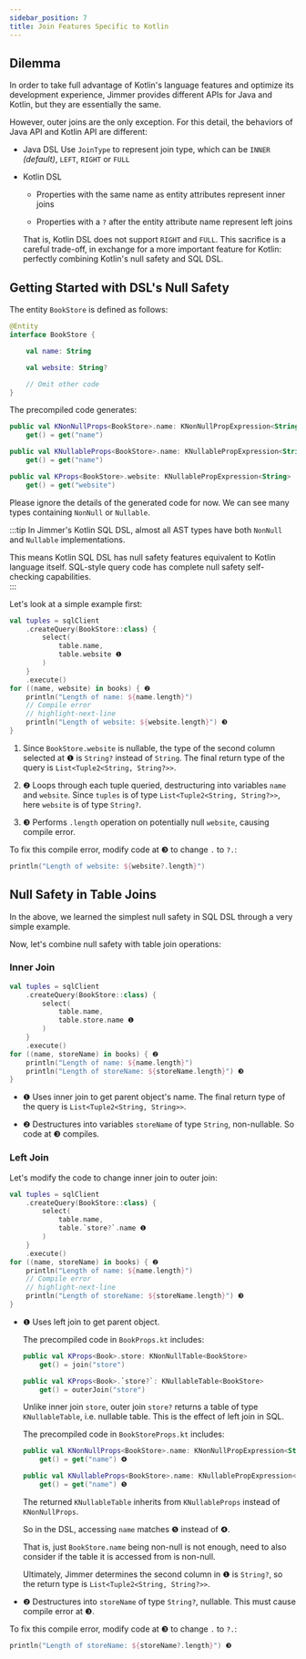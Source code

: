 ```yaml
---
sidebar_position: 7  
title: Join Features Specific to Kotlin
---
```


## Dilemma

In order to take full advantage of Kotlin's language features and optimize its development experience, Jimmer provides different APIs for Java and Kotlin, but they are essentially the same. 

However, outer joins are the only exception. For this detail, the behaviors of Java API and Kotlin API are different:

-   Java DSL
    Use `JoinType` to represent join type, which can be `INNER` *(default)*, `LEFT`, `RIGHT` or `FULL`

-   Kotlin DSL

    -   Properties with the same name as entity attributes represent inner joins
    
    -   Properties with a `?` after the entity attribute name represent left joins

    That is, Kotlin DSL does not support `RIGHT` and `FULL`. This sacrifice is a careful trade-off, in exchange for a more important feature for Kotlin: perfectly combining Kotlin's null safety and SQL DSL.

## Getting Started with DSL's Null Safety

The entity `BookStore` is defined as follows:

```kotlin
@Entity
interface BookStore {

    val name: String

    val website: String?

    // Omit other code
}
```

The precompiled code generates: 

```kotlin
public val KNonNullProps<BookStore>.name: KNonNullPropExpression<String>
    get() = get("name")

public val KNullableProps<BookStore>.name: KNullablePropExpression<String>
    get() = get("name")

public val KProps<BookStore>.website: KNullablePropExpression<String>
    get() = get("website")
```

Please ignore the details of the generated code for now. We can see many types containing `NonNull` or `Nullable`.

:::tip
In Jimmer's Kotlin SQL DSL, almost all AST types have both `NonNull` and `Nullable` implementations.

This means Kotlin SQL DSL has null safety features equivalent to Kotlin language itself. SQL-style query code has complete null safety self-checking capabilities.  
:::

Let's look at a simple example first:

```kotlin
val tuples = sqlClient
    .createQuery(BookStore::class) {
        select(
            table.name,
            table.website ❶
        )
    }
    .execute()
for ((name, website) in books) { ❷
    println("Length of name: ${name.length}")
    // Compile error  
    // highlight-next-line
    println("Length of website: ${website.length}") ❸
}
```

1.  Since `BookStore.website` is nullable, the type of the second column selected at ❶ is `String?` instead of `String`.
    The final return type of the query is `List<Tuple2<String, String?>>`.
   
2.  ❷ Loops through each tuple queried, destructuring into variables `name` and `website`.
    Since `tuples` is of type `List<Tuple2<String, String?>>`, here `website` is of type `String?`.
   
3.  ❸ Performs `.length` operation on potentially null `website`, causing compile error.

To fix this compile error, modify code at ❸ to change `.` to `?.`:

```kotlin 
println("Length of website: ${website?.length}")
```

## Null Safety in Table Joins

In the above, we learned the simplest null safety in SQL DSL through a very simple example.

Now, let's combine null safety with table join operations:

### Inner Join

```kotlin
val tuples = sqlClient
    .createQuery(BookStore::class) {
        select(
            table.name, 
            table.store.name ❶
        )
    }
    .execute()
for ((name, storeName) in books) { ❷
    println("Length of name: ${name.length}")
    println("Length of storeName: ${storeName.length}") ❸
}
```

-   ❶ Uses inner join to get parent object's name. The final return type of the query is `List<Tuple2<String, String>>`.

-   ❷ Destructures into variables `storeName` of type `String`, non-nullable. So code at ❸ compiles. 

### Left Join

Let's modify the code to change inner join to outer join:

```kotlin
val tuples = sqlClient
    .createQuery(BookStore::class) {
        select(
            table.name,
            table.`store?`.name ❶
        ) 
    }
    .execute()
for ((name, storeName) in books) { ❷
    println("Length of name: ${name.length}")
    // Compile error
    // highlight-next-line  
    println("Length of storeName: ${storeName.length}") ❸
}
```

-   ❶ Uses left join to get parent object.

    The precompiled code in `BookProps.kt` includes:

    ```kotlin
    public val KProps<Book>.store: KNonNullTable<BookStore>
        get() = join("store")

    public val KProps<Book>.`store?`: KNullableTable<BookStore>  
        get() = outerJoin("store")
    ```

    Unlike inner join `store`, outer join `store?` returns a table of type `KNullableTable`, i.e. nullable table. This is the effect of left join in SQL.

    The precompiled code in `BookStoreProps.kt` includes:

    ```kotlin
    public val KNonNullProps<BookStore>.name: KNonNullPropExpression<String>
        get() = get("name") ❹

    public val KNullableProps<BookStore>.name: KNullablePropExpression<String>
        get() = get("name") ❺
    ```

    The returned `KNullableTable` inherits from `KNullableProps` instead of `KNonNullProps`.

    So in the DSL, accessing `name` matches ❺ instead of ❹.

    That is, just `BookStore.name` being non-null is not enough, need to also consider if the table it is accessed from is non-null.

    Ultimately, Jimmer determines the second column in ❶ is `String?`, so the return type is `List<Tuple2<String, String?>>`.
  
-   ❷ Destructures into `storeName` of type `String?`, nullable. This must cause compile error at ❸.

To fix this compile error, modify code at ❸ to change `.` to `?.`: 

```kotlin
println("Length of storeName: ${storeName?.length}") ❸  
```
